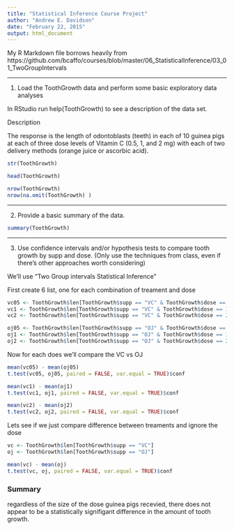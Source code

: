 ```yaml
---
title: "Statistical Inference Course Project"
author: "Andrew E. Davidson"
date: "February 22, 2015"
output: html_document
---
```


My R Markdown file borrows heavily from 
https://github.com/bcaffo/courses/blob/master/06_StatisticalInference/03_01_TwoGroupIntervals

---

1. Load the ToothGrowth data and perform some basic exploratory data analyses 

In RStudio run help(ToothGrowth) to see a description of the data set.

Description

The response is the length of odontoblasts (teeth) in each of 10 guinea pigs at each of three dose levels of Vitamin C (0.5, 1, and 2 mg) with each of two delivery methods (orange juice or ascorbic acid).

```r
str(ToothGrowth)

head(ToothGrowth)

nrow(ToothGrowth)
nrow(na.omit(ToothGrowth) )


```

---

2. Provide a basic summary of the data.

```r
summary(ToothGrowth)

```
---

3. Use confidence intervals and/or hypothesis tests to compare tooth growth by supp and dose. (Only use the techniques from class, even if there's other approaches worth considering)

We'll use "Two Group intervals Statistical Inference"

First create 6 list, one for each combination of treament and dose
```r
vc05 <- ToothGrowth$len[ToothGrowth$supp == "VC" & ToothGrowth$dose == 0.5]
vc1 <- ToothGrowth$len[ToothGrowth$supp == "VC" & ToothGrowth$dose == 1.0]
vc2 <- ToothGrowth$len[ToothGrowth$supp == "VC" & ToothGrowth$dose == 2.0]

oj05 <- ToothGrowth$len[ToothGrowth$supp == "OJ" & ToothGrowth$dose == 0.5]
oj1 <- ToothGrowth$len[ToothGrowth$supp == "OJ" & ToothGrowth$dose == 1.0]
oj2 <- ToothGrowth$len[ToothGrowth$supp == "OJ" & ToothGrowth$dose == 2.0]

```

Now for each does we'll compare the VC vs OJ

```r
mean(vc05) - mean(oj05)
t.test(vc05, oj05, paired = FALSE, var.equal = TRUE)$conf
```

```r
mean(vc1) - mean(oj1)
t.test(vc1, oj1, paired = FALSE, var.equal = TRUE)$conf
```

```r
mean(vc2) - mean(oj2)
t.test(vc2, oj2, paired = FALSE, var.equal = TRUE)$conf
```

Lets see if we just compare difference between treaments and ignore the dose

```r
vc <- ToothGrowth$len[ToothGrowth$supp == "VC"]
oj <- ToothGrowth$len[ToothGrowth$supp == "OJ"]

mean(vc) - mean(oj)
t.test(vc, oj, paired = FALSE, var.equal = TRUE)$conf
```

### Summary

regardless of the size of the dose guinea pigs recevied, there does not appear to be a statistically signifigant difference in the amount of tooth growth.

